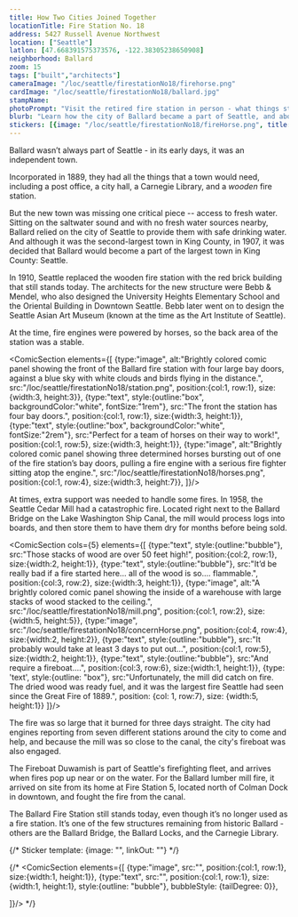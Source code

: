 ```yaml
---
title: How Two Cities Joined Together
locationTitle: Fire Station No. 18
address: 5427 Russell Avenue Northwest
location: ["Seattle"] 
latlon: [47.668391575373576, -122.38305238650908]
neighborhood: Ballard
zoom: 15
tags: ["built","architects"]
cameraImage: "/loc/seattle/firestationNo18/firehorse.png"
cardImage: "/loc/seattle/firestationNo18/ballard.jpg"
stampName:
photoPrompt: "Visit the retired fire station in person - what things still look like a fire station? What things definitely don't?"
blurb: "Learn how the city of Ballard became a part of Seattle, and about one of the last remaining structures from historic Ballard, Fire Station No. 18."
stickers: [{image: "/loc/seattle/firestationNo18/fireHorse.png", title: "Horse-drawn fire engine rushing to a fire", linkOut: "https://www.loc.gov/resource/cph.3a27542/"},{image: "/loc/seattle/firestationNo18/ballard.jpg", title: "Aerial view of the Ballard neighborhood north of downtown Seattle, Washington, along Elliott Bay" , linkOut: "https://www.loc.gov/resource/highsm.50268/"}, {image: "/loc/seattle/firestationNo18/ballard2.jpg", title: "Aerial view of Seattle, Washington, with a focus on the Hiram M. Chittenden Locks, or Ballard Locks, a complex of locks at the west end of Salmon Bay and the Lake Washington Ship Canal ", linkOut: "https://www.loc.gov/resource/highsm.51134/"}, {image: "/loc/seattle/firestationNo18/seaserpant.png", title: "Photo shows nine men standing with a very long driftwood sculpture of a sea serpent on a beach in the Ballard area of Seattle, Washington." , linkOut: "https://www.loc.gov/resource/cph.3b12369/"}, {image: "/loc/seattle/firestationNo18/concernHorse.png"},]
---
```


Ballard wasn’t always part of Seattle - in its early days, it was an independent town.

Incorporated in 1889, they had all the things that a town would need, including a post office, a city hall, a Carnegie Library, and a *wooden* fire station.

But the new town was missing one critical piece -- access to fresh water. Sitting on the saltwater sound and with no fresh water sources nearby, Ballard relied on the city of Seattle to provide them with safe drinking water. And although it was the second-largest town in King County, in 1907, it was decided that Ballard would become a part of the largest town in King County: Seattle.

<LOCItem
    type="newspaper"
    image="/loc/seattle/firestationNo18/ballard.png"
    linkOut="https://www.loc.gov/resource/sn87093407/1907-02-06/ed-1/?sp=1&q=ballard+annexation&r=0.604,0.48,0.518,0.358,0"
    alt="Zoomed-in view of newspaper article with the title, “Ballard Annexation is Being Discussed.”  Article discusses the annexation of the town of Ballard to Seattle."
    caption="Citizens of Ballard were not happy with the decision. On the day they merged, the flag was flown at half-staff."/>

In 1910, Seattle replaced the wooden fire station with the red brick building that still stands today. The architects for the new structure were Bebb & Mendel, who also designed the University Heights Elementary School and the Oriental Building in Downtown Seattle. Bebb later went on to design the Seattle Asian Art Museum (known at the time as the Art Institute of Seattle).

At the time, fire engines were powered by horses, so the back area of the station was a stable.

<LOCItem
    type="pnp"
    image="/loc/seattle/firestationNo18/firehorse.png"
    linkOut="https://www.loc.gov/resource/cph.3a27542/"
    caption="Horse-drawn fire engine rushing to a fire."
    alt="Photograph shows three white horses rushing down city street pulling a steam fire engine carrying three fire fighters"/>
<ComicSection elements={[
    {type:"image", alt:"Brightly colored comic panel showing the front of the Ballard fire station with four large bay doors, against a blue sky with white clouds and birds flying in the distance.", src:"/loc/seattle/firestationNo18/station.png", position:{col:1, row:1}, size:{width:3, height:3}},
    {type:"text", style:{outline:"box", backgroundColor:"white", fontSize:"1rem"}, src:"The front the station has four bay doors.", position:{col:1, row:1}, size:{width:3, height:1}},
    {type:"text", style:{outline:"box", backgroundColor:"white", fontSize:"2rem"}, src:"Perfect for a team of horses on their way to work!", position:{col:1, row:5}, size:{width:3, height:1}},
    {type:"image", alt:"Brightly colored comic panel showing three determined horses bursting out of one of the fire station’s bay doors, pulling a fire engine with a serious fire fighter sitting atop the engine.", src:"/loc/seattle/firestationNo18/horses.png", position:{col:1, row:4}, size:{width:3, height:7}},
    ]}/>

At times, extra support was needed to handle some fires. In 1958, the Seattle Cedar Mill had a catastrophic fire. Located right next to the Ballard Bridge on the Lake Washington Ship Canal, the mill would process logs into boards, and then store them to have them dry for months before being sold.

<ComicSection cols={5} elements={[
    {type:"text", style:{outline:"bubble"}, src:"Those stacks of wood are over 50 feet high!", position:{col:2, row:1}, size:{width:2, height:1}},
    {type:"text", style:{outline:"bubble"}, src:"It’d be really bad if a fire started here... all of the wood is so.... flammable.", position:{col:3, row:2}, size:{width:3, height:1}},
    {type:"image", alt:"A brightly colored comic panel showing the inside of a warehouse with large stacks of wood stacked to the ceiling.", src:"/loc/seattle/firestationNo18/mill.png", position:{col:1, row:2}, size:{width:5, height:5}},
    {type:"image", src:"/loc/seattle/firestationNo18/concernHorse.png", position:{col:4, row:4}, size:{width:2, height:2}},
    {type:"text", style:{outline:"bubble"}, src:"It probably would take at least 3 days to put out...", position:{col:1, row:5}, size:{width:2, height:1}},
    {type:"text", style:{outline:"bubble"}, src:"And require a fireboat....", position:{col:3, row:6}, size:{width:1, height:1}},
    {type: 'text', style:{outline: "box"}, src:"Unfortunately, the mill did catch on fire. The dried wood was ready fuel, and it was the largest fire Seattle had seen since the Great Fire of 1889.", position: {col: 1, row:7}, size: {width:5, height:1}}
]}/>

The fire was so large that it burned for three days straight. The city had engines reporting from seven different stations around the city to come and help, and because the mill was so close to the canal, the city's fireboat was also engaged.

The Fireboat Duwamish is part of Seattle's firefighting fleet, and arrives when fires pop up near or on the water. For the Ballard lumber mill fire, it arrived on site from its home at Fire Station 5, located north of Colman Dock in downtown, and fought the fire from the canal.

<LOCItem
    type="pnp"
    image="/loc/seattle/firestationNo18/fireboat.png"
    linkout="https://www.loc.gov/resource/hhh.wa0746.photos/?sp=1"
    caption="The Fireboat Duwamish is the 'best preserved' example of an early 20th century fireboat. It can be seen docked at the Historic Ships Wharf in Lake Union Park."
    alt="A color photograph showing a large white and red fireboat docked in a harbor on a cloudy and gray day. "/>

The Ballard Fire Station still stands today, even though it’s no longer used as a fire station. It’s one of the few structures remaining from historic Ballard - others are the Ballard Bridge, the Ballard Locks, and the Carnegie Library.

{/* 
Sticker template: 
{image: "", linkOut: ""}
*/}

{/* <ComicSection elements={[
    {type:"image", src:"", position:{col:1, row:1}, size:{width:1, height:1}},
    {type:"text", src:"", position:{col:1, row:1}, size:{width:1, height:1}, style:{outline: "bubble"}, bubbleStyle: {tailDegree: 0}},

]}/>  */}
